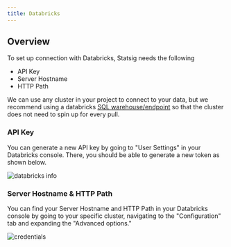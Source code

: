```yaml
---
title: Databricks
---
```


## Overview

To set up connection with Databricks, Statsig needs the following

- API Key
- Server Hostname
- HTTP Path

We can use any cluster in your project to connect to your data, but we recommend using a databricks [SQL warehouse/endpoint](https://docs.databricks.com/sql/admin/sql-endpoints.html) so that the cluster does not need to spin up for every pull.

### API Key

You can generate a new API key by going to "User Settings" in your Databricks console. There, you should be able to generate a new token as shown below.

![databricks info](https://user-images.githubusercontent.com/108023879/188731186-ecdc0872-de06-4576-b387-fa08bdca447d.png)

### Server Hostname & HTTP Path

You can find your Server Hostname and HTTP Path in your Databricks console by going to your specific cluster, navigating to the "Configuration" tab and expanding the "Advanced options."

![credentials](https://user-images.githubusercontent.com/102695539/242474157-e6329ea8-92ae-43af-95dc-7bce2a26a3e6.png)

